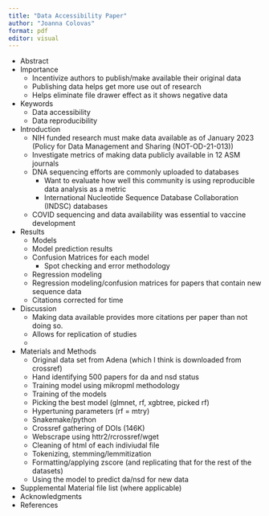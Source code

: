 ```yaml
---
title: "Data Accessibility Paper"
author: "Joanna Colovas"
format: pdf
editor: visual
---
```


-   Abstract
-   Importance
    -   Incentivize authors to publish/make available their original
        data
    -   Publishing data helps get more use out of research
    -   Helps eliminate file drawer effect as it shows negative data
-   Keywords
    -   Data accessibility
    -   Data reproducibility
-   Introduction
    -   NIH funded research must make data available as of January 2023
        (Policy for Data Management and Sharing (NOT-OD-21-013))
    -   Investigate metrics of making data publicly available in 12 ASM
        journals
    -   DNA sequencing efforts are commonly uploaded to databases
        -   Want to evaluate how well this community is using
            reproducible data analysis as a metric
        -   International Nucleotide Sequence Database Collaboration
            (INDSC) databases
    -   COVID sequencing and data availability was essential to vaccine
        development
-   Results
    -   Models
    -   Model prediction results
    -   Confusion Matrices for each model
        -   Spot checking and error methodology
    -   Regression modeling
    -   Regression modeling/confusion matrices for papers that contain
        new sequence data
    -   Citations corrected for time
-   Discussion
    -   Making data available provides more citations per paper than not
        doing so.
    -   Allows for replication of studies
    -   
-   Materials and Methods
    -   Original data set from Adena (which I think is downloaded from
        crossref)
    -   Hand identifying 500 papers for da and nsd status
    -   Training model using mikropml methodology
    -   Training of the models
    -   Picking the best model (glmnet, rf, xgbtree, picked rf)
    -   Hypertuning parameters (rf = mtry)
    -   Snakemake/python
    -   Crossref gathering of DOIs (146K)
    -   Webscrape using httr2/rcrossref/wget
    -   Cleaning of html of each indiviudal file
    -   Tokenizing, stemming/lemmitization
    -   Formatting/applying zscore (and replicating that for the rest of
        the datasets)
    -   Using the model to predict da/nsd for new data
-   Supplemental Material file list (where applicable)
-   Acknowledgments
-   References
